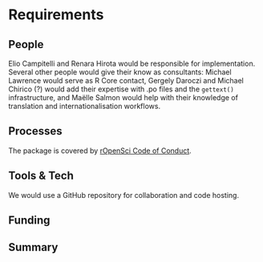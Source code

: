 # Requirements

```{=html}
<!-- 
An idea of what is required to make the project actually happen
-->
```
## People

```{=html}
<!--
Who needs to be involved, what's the proposed structure, what will it take to get their involvement?
-->
```
Elio Campitelli and Renara Hirota would be responsible for implementation.
Several other people would give their know as consultants: Michael Lawrence would serve as R Core contact, Gergely Daroczi and Michael Chirico (?) would add their expertise with .po files and the `gettext()` infrastructure, and Maëlle Salmon would help with their knowledge of translation and internationalisation workflows.

## Processes

```{=html}
<!-- 
What processes need to be put in place e.g. codes of conduct, regular ISC meetings, handover to the community at large?
-->
```
The package is covered by [rOpenSci Code of Conduct](https://ropensci.org/code-of-conduct/).

## Tools & Tech

```{=html}
<!--
What is going to be needed to deliver this project? 

Will cloud computing be used - if yes are there are necessary components that will be deciding factors between providers?

Are there tools or tech that don't exist that will be produced to facilitate the project?
-->
```
We would use a GitHub repository for collaboration and code hosting.

## Funding

```{=html}
<!-- 
[TO DO] THE GUIDANCE IS PRETTY UNCLEAR, ESP IN LIGHT OF GABOR'S PROPOSAL VS AWARD SIZE

-->
```
## Summary

```{=html}
<!--
A summary of the requirements that contextualises the costs
-->
```
